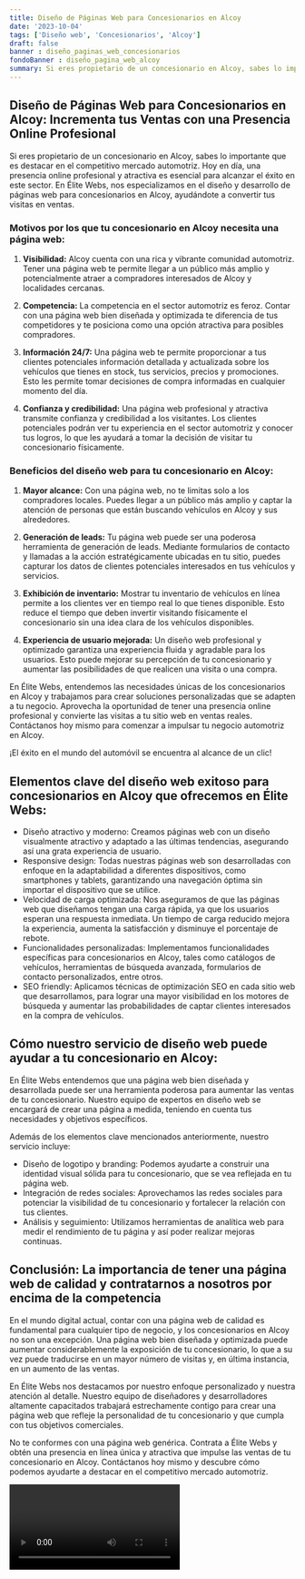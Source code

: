 ```yaml
---
title: Diseño de Páginas Web para Concesionarios en Alcoy
date: '2023-10-04'
tags: ['Diseño web', 'Concesionarios', 'Alcoy']
draft: false
banner : diseño_paginas_web_concesionarios
fondoBanner : diseño_pagina_web_alcoy
summary: Si eres propietario de un concesionario en Alcoy, sabes lo importante que es destacar en el competitivo mercado automotriz. Hoy en día, una presencia online profesional y atractiva es esencial para alcanzar el éxito en este sector. En Élite Webs, nos especializamos en el diseño y desarrollo de páginas web para concesionarios en Alcoy, ayudándote a convertir tus visitas en ventas.
---
```


## Diseño de Páginas Web para Concesionarios en Alcoy: Incrementa tus Ventas con una Presencia Online Profesional

Si eres propietario de un concesionario en Alcoy, sabes lo importante que es destacar en el competitivo mercado automotriz. Hoy en día, una presencia online profesional y atractiva es esencial para alcanzar el éxito en este sector. En Élite Webs, nos especializamos en el diseño y desarrollo de páginas web para concesionarios en Alcoy, ayudándote a convertir tus visitas en ventas.

### Motivos por los que tu concesionario en Alcoy necesita una página web:

1. **Visibilidad:** Alcoy cuenta con una rica y vibrante comunidad automotriz. Tener una página web te permite llegar a un público más amplio y potencialmente atraer a compradores interesados de Alcoy y localidades cercanas.

2. **Competencia:** La competencia en el sector automotriz es feroz. Contar con una página web bien diseñada y optimizada te diferencia de tus competidores y te posiciona como una opción atractiva para posibles compradores.

3. **Información 24/7:** Una página web te permite proporcionar a tus clientes potenciales información detallada y actualizada sobre los vehículos que tienes en stock, tus servicios, precios y promociones. Esto les permite tomar decisiones de compra informadas en cualquier momento del día.

4. **Confianza y credibilidad:** Una página web profesional y atractiva transmite confianza y credibilidad a los visitantes. Los clientes potenciales podrán ver tu experiencia en el sector automotriz y conocer tus logros, lo que les ayudará a tomar la decisión de visitar tu concesionario físicamente.

### Beneficios del diseño web para tu concesionario en Alcoy:

1. **Mayor alcance:** Con una página web, no te limitas solo a los compradores locales. Puedes llegar a un público más amplio y captar la atención de personas que están buscando vehículos en Alcoy y sus alrededores.

2. **Generación de leads:** Tu página web puede ser una poderosa herramienta de generación de leads. Mediante formularios de contacto y llamadas a la acción estratégicamente ubicadas en tu sitio, puedes capturar los datos de clientes potenciales interesados en tus vehículos y servicios.

3. **Exhibición de inventario:** Mostrar tu inventario de vehículos en línea permite a los clientes ver en tiempo real lo que tienes disponible. Esto reduce el tiempo que deben invertir visitando físicamente el concesionario sin una idea clara de los vehículos disponibles.

4. **Experiencia de usuario mejorada:** Un diseño web profesional y optimizado garantiza una experiencia fluida y agradable para los usuarios. Esto puede mejorar su percepción de tu concesionario y aumentar las posibilidades de que realicen una visita o una compra.

En Élite Webs, entendemos las necesidades únicas de los concesionarios en Alcoy y trabajamos para crear soluciones personalizadas que se adapten a tu negocio. Aprovecha la oportunidad de tener una presencia online profesional y convierte las visitas a tu sitio web en ventas reales. Contáctanos hoy mismo para comenzar a impulsar tu negocio automotriz en Alcoy.

¡El éxito en el mundo del automóvil se encuentra al alcance de un clic!

<GifSeo />

<Cta />

## Elementos clave del diseño web exitoso para concesionarios en Alcoy que ofrecemos en Élite Webs:

- Diseño atractivo y moderno: Creamos páginas web con un diseño visualmente atractivo y adaptado a las últimas tendencias, asegurando así una grata experiencia de usuario.
- Responsive design: Todas nuestras páginas web son desarrolladas con enfoque en la adaptabilidad a diferentes dispositivos, como smartphones y tablets, garantizando una navegación óptima sin importar el dispositivo que se utilice.
- Velocidad de carga optimizada: Nos aseguramos de que las páginas web que diseñamos tengan una carga rápida, ya que los usuarios esperan una respuesta inmediata. Un tiempo de carga reducido mejora la experiencia, aumenta la satisfacción y disminuye el porcentaje de rebote.
- Funcionalidades personalizadas: Implementamos funcionalidades específicas para concesionarios en Alcoy, tales como catálogos de vehículos, herramientas de búsqueda avanzada, formularios de contacto personalizados, entre otros.
- SEO friendly: Aplicamos técnicas de optimización SEO en cada sitio web que desarrollamos, para lograr una mayor visibilidad en los motores de búsqueda y aumentar las probabilidades de captar clientes interesados en la compra de vehículos.

## Cómo nuestro servicio de diseño web puede ayudar a tu concesionario en Alcoy:

En Élite Webs entendemos que una página web bien diseñada y desarrollada puede ser una herramienta poderosa para aumentar las ventas de tu concesionario. Nuestro equipo de expertos en diseño web se encargará de crear una página a medida, teniendo en cuenta tus necesidades y objetivos específicos.

Además de los elementos clave mencionados anteriormente, nuestro servicio incluye:

- Diseño de logotipo y branding: Podemos ayudarte a construir una identidad visual sólida para tu concesionario, que se vea reflejada en tu página web.
- Integración de redes sociales: Aprovechamos las redes sociales para potenciar la visibilidad de tu concesionario y fortalecer la relación con tus clientes.
- Análisis y seguimiento: Utilizamos herramientas de analítica web para medir el rendimiento de tu página y así poder realizar mejoras continuas.

## Conclusión: La importancia de tener una página web de calidad y contratarnos a nosotros por encima de la competencia

En el mundo digital actual, contar con una página web de calidad es fundamental para cualquier tipo de negocio, y los concesionarios en Alcoy no son una excepción. Una página web bien diseñada y optimizada puede aumentar considerablemente la exposición de tu concesionario, lo que a su vez puede traducirse en un mayor número de visitas y, en última instancia, en un aumento de las ventas.

En Élite Webs nos destacamos por nuestro enfoque personalizado y nuestra atención al detalle. Nuestro equipo de diseñadores y desarrolladores altamente capacitados trabajará estrechamente contigo para crear una página web que refleje la personalidad de tu concesionario y que cumpla con tus objetivos comerciales.

No te conformes con una página web genérica. Contrata a Élite Webs y obtén una presencia en línea única y atractiva que impulse las ventas de tu concesionario en Alcoy. Contáctanos hoy mismo y descubre cómo podemos ayudarte a destacar en el competitivo mercado automotriz.

<Video />

<CtaBot job='Concesionarios' city='Alcoy'/>

<Gmaps query='Alcoy+españa+maps' />